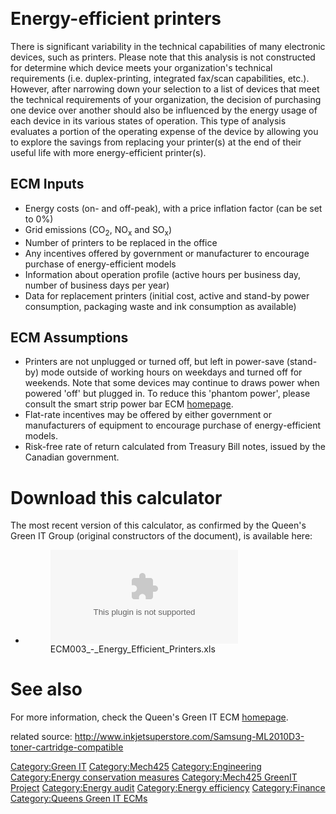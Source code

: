 {{Statusboxtop}}
{{Template:Status-Verified|Queen's University Green IT Group}}
{{boxbottom}}


{{ECMbutton|ECM003_-_Energy_Efficient_Printers.xls}}
<br>

=Energy-efficient printers=
There is significant variability in the technical capabilities of many electronic devices, such as printers. Please note that this analysis is not constructed for determine which device meets your organization's technical requirements (i.e. duplex-printing, integrated fax/scan capabilities, etc.). However, after narrowing down your selection to a list of devices that meet the technical requirements of your organization, the decision of purchasing one device over another should also be influenced by the energy usage of each device in its various states of operation. This type of analysis evaluates a portion of the operating expense of the device by allowing you to explore the savings from replacing your printer(s) at the end of their useful life with more energy-efficient printer(s).

==ECM Inputs==
*Energy costs (on- and off-peak), with a price inflation factor (can be set to 0%)
*Grid emissions (CO<sub>2</sub>, NO<sub>x</sub> and SO<sub>x</sub>)
*Number of printers to be replaced in the office
*Any incentives offered by government or manufacturer to encourage purchase of energy-efficient models
*Information about operation profile (active hours per business day, number of business days per year)
*Data for replacement printers (initial cost, active and stand-by power consumption, packaging waste and ink consumption as available)

==ECM Assumptions==
*Printers are not unplugged or turned off, but left in power-save (stand-by) mode outside of working hours on weekdays and turned off for weekends. Note that some devices may continue to draws power when powered 'off' but plugged in. To reduce this 'phantom power', please consult the smart strip power bar ECM [[Phantom_power_reduction_%28smart_power_bars%29|homepage]].
*Flat-rate incentives may be offered by either government or manufacturers of equipment to encourage purchase of energy-efficient models.
*Risk-free rate of return calculated from Treasury Bill notes, issued by the Canadian government.

=Download this calculator=
The most recent version of this calculator, as confirmed by the Queen's Green IT Group (original constructors of the document), is available here:
*[[File:ECM003_-_Energy_Efficient_Printers.xls]]

=See also=
For more information, check the Queen's Green IT ECM [[:Category:Queens_Green_IT_ECMs|homepage]].

[[Category:Green IT]]
[[Category:Mech425]]
[[Category:Engineering]]
[[Category:Energy conservation measures]]
[[Category:Mech425 GreenIT Project]]
[[Category:Energy audit]]
[[Category:Energy efficiency]]
[[Category:Finance]]
[[Category:Queens Green IT ECMs]]

related source: http://www.inkjetsuperstore.com/Samsung-ML2010D3-toner-cartridge-compatible
